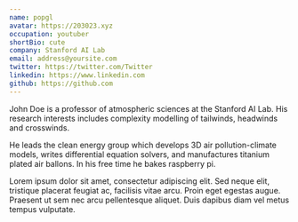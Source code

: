 ```yaml
---
name: popgl
avatar: https://203023.xyz
occupation: youtuber
shortBio: cute
company: Stanford AI Lab
email: address@yoursite.com
twitter: https://twitter.com/Twitter
linkedin: https://www.linkedin.com
github: https://github.com
---
```


John Doe is a professor of atmospheric sciences at the Stanford AI Lab. His research interests includes complexity modelling of tailwinds, headwinds and crosswinds.

He leads the clean energy group which develops 3D air pollution-climate models, writes differential equation solvers, and manufactures titanium plated air ballons. In his free time he bakes raspberry pi.

Lorem ipsum dolor sit amet, consectetur adipiscing elit. Sed neque elit, tristique placerat feugiat ac, facilisis vitae arcu. Proin eget egestas augue. Praesent ut sem nec arcu pellentesque aliquet. Duis dapibus diam vel metus tempus vulputate.
